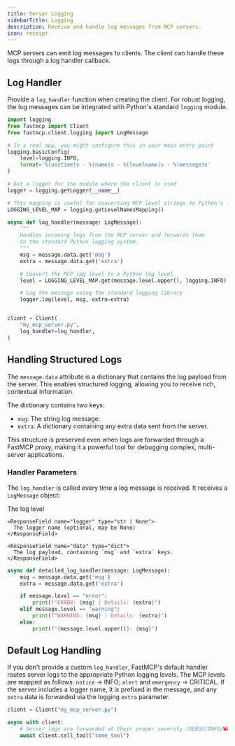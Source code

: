---
title: Server Logging
sidebarTitle: Logging
description: Receive and handle log messages from MCP servers.
icon: receipt
---


<VersionBadge version="2.0.0" />

MCP servers can emit log messages to clients. The client can handle these logs through a log handler callback.

## Log Handler

Provide a `log_handler` function when creating the client. For robust logging, the log messages can be integrated with Python's standard `logging` module.

```python
import logging
from fastmcp import Client
from fastmcp.client.logging import LogMessage

# In a real app, you might configure this in your main entry point
logging.basicConfig(
    level=logging.INFO,
    format='%(asctime)s - %(name)s - %(levelname)s - %(message)s'
)

# Get a logger for the module where the client is used
logger = logging.getLogger(__name__)

# This mapping is useful for converting MCP level strings to Python's levels
LOGGING_LEVEL_MAP = logging.getLevelNamesMapping()

async def log_handler(message: LogMessage):
    """
    Handles incoming logs from the MCP server and forwards them
    to the standard Python logging system.
    """
    msg = message.data.get('msg')
    extra = message.data.get('extra')

    # Convert the MCP log level to a Python log level
    level = LOGGING_LEVEL_MAP.get(message.level.upper(), logging.INFO)

    # Log the message using the standard logging library
    logger.log(level, msg, extra=extra)


client = Client(
    "my_mcp_server.py",
    log_handler=log_handler,
)
```

## Handling Structured Logs

The `message.data` attribute is a dictionary that contains the log payload from the server. This enables structured logging, allowing you to receive rich, contextual information.

The dictionary contains two keys:
- `msg`: The string log message.
- `extra`: A dictionary containing any extra data sent from the server.

This structure is preserved even when logs are forwarded through a FastMCP proxy, making it a powerful tool for debugging complex, multi-server applications.

### Handler Parameters

The `log_handler` is called every time a log message is received. It receives a `LogMessage` object:

<Card icon="code" title="Log Handler Parameters">
<ResponseField name="LogMessage" type="Log Message Object">
  <Expandable title="attributes">
    <ResponseField name="level" type='Literal["debug", "info", "notice", "warning", "error", "critical", "alert", "emergency"]'>
      The log level
    </ResponseField>

    <ResponseField name="logger" type="str | None">
      The logger name (optional, may be None)
    </ResponseField>

    <ResponseField name="data" type="dict">
      The log payload, containing `msg` and `extra` keys.
    </ResponseField>
  </Expandable>
</ResponseField>
</Card>

```python
async def detailed_log_handler(message: LogMessage):
    msg = message.data.get('msg')
    extra = message.data.get('extra')

    if message.level == "error":
        print(f"ERROR: {msg} | Details: {extra}")
    elif message.level == "warning":
        print(f"WARNING: {msg} | Details: {extra}")
    else:
        print(f"{message.level.upper()}: {msg}")
```

## Default Log Handling

If you don't provide a custom `log_handler`, FastMCP's default handler routes server logs to the appropriate Python logging levels. The MCP levels are mapped as follows: `notice` → INFO; `alert` and `emergency` → CRITICAL. If the server includes a logger name, it is prefixed in the message, and any `extra` data is forwarded via the logging `extra` parameter.

```python
client = Client("my_mcp_server.py")

async with client:
    # Server logs are forwarded at their proper severity (DEBUG/INFO/WARNING/ERROR/CRITICAL)
    await client.call_tool("some_tool")
```
